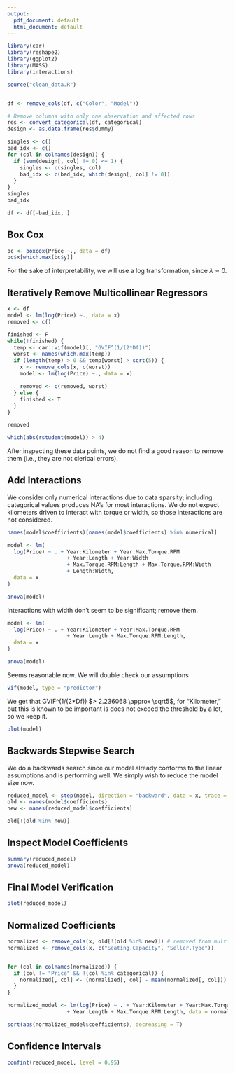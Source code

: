 ```yaml
---
output:
  pdf_document: default
  html_document: default
---
```

```r
library(car)
library(reshape2)
library(ggplot2)
library(MASS)
library(interactions)

source("clean_data.R")


df <- remove_cols(df, c("Color", "Model"))

# Remove columns with only one observation and affected rows
res <- convert_categorical(df, categorical)
design <- as.data.frame(res$dummy)

singles <- c()
bad_idx <- c()
for (col in colnames(design)) {
  if (sum(design[, col] != 0) <= 1) {
    singles <- c(singles, col)
    bad_idx <- c(bad_idx, which(design[, col] != 0))
  }
}
singles
bad_idx

df <- df[-bad_idx, ]
```

## Box Cox
```r
bc <- boxcox(Price ~., data = df)
bc$x[which.max(bc$y)]
```

For the sake of interpretability, we will use a log transformation, since $\lambda \approx 0$.

## Iteratively Remove Multicollinear Regressors
```r
x <- df
model <- lm(log(Price) ~., data = x)
removed <- c()

finished <- F
while(!finished) {
  temp <- car::vif(model)[, "GVIF^(1/(2*Df))"]
  worst <- names(which.max(temp))
  if (length(temp) > 0 && temp[worst] > sqrt(5)) {
    x <- remove_cols(x, c(worst))
    model <- lm(log(Price) ~., data = x)

    removed <- c(removed, worst)
  } else {
    finished <- T
  }
}

removed
```

```r
which(abs(rstudent(model)) > 4)
```
After inspecting these data points, we do not find a good reason to remove them (i.e., they are not clerical errors).

## Add Interactions
We consider only numerical interactions due to data sparsity; including categorical values produces NA's for most interactions. We do not expect kilometers driven to interact with torque or width, so those interactions are not considered.

```r
names(model$coefficients)[names(model$coefficients) %in% numerical]
```

```r
model <- lm(
  log(Price) ~ . + Year:Kilometer + Year:Max.Torque.RPM 
                   + Year:Length + Year:Width 
                   + Max.Torque.RPM:Length + Max.Torque.RPM:Width
                   + Length:Width,
  data = x
)

anova(model)
```

Interactions with width don't seem to be significant; remove them.
```r
model <- lm(
  log(Price) ~ . + Year:Kilometer + Year:Max.Torque.RPM 
                   + Year:Length + Max.Torque.RPM:Length,
  data = x
)

anova(model)
```

Seems reasonable now. We will double check our assumptions
```r
vif(model, type = "predictor")
```
We get that GVIF^(1/(2*Df)) $> 2.236068 \approx \sqrt5$, for "Kilometer," but this is known to be important is does not exceed the threshold by a lot, so we keep it.

```r
plot(model)
```

## Backwards Stepwise Search
We do a backwards search since our model already conforms to the linear assumptions and is performing well. We simply wish to reduce the model size now.
```r
reduced_model <- step(model, direction = "backward", data = x, trace = 0)
old <- names(model$coefficients)
new <- names(reduced_model$coefficients)

old[!(old %in% new)]
```

## Inspect Model Coefficients
```r
summary(reduced_model)
anova(reduced_model)
```

## Final Model Verification
```r
plot(reduced_model)
```


## Normalized Coefficients
```r
normalized <- remove_cols(x, old[!(old %in% new)]) # removed from multicollinearity test
normalized <- remove_cols(x, c("Seating.Capacity", "Seller.Type"))


for (col in colnames(normalized)) {
  if (col != "Price" && !(col %in% categorical)) {
    normalized[, col] <- (normalized[, col] - mean(normalized[, col])) / sd(normalized[, col])
  }
}

normalized_model <- lm(log(Price) ~ . + Year:Kilometer + Year:Max.Torque.RPM 
                   + Year:Length + Max.Torque.RPM:Length, data = normalized)

sort(abs(normalized_model$coefficients), decreasing = T)
```

## Confidence Intervals
```r
confint(reduced_model, level = 0.95)
```
